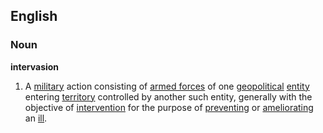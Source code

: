 ==English==

===Noun===
'''intervasion''' 

# {{military}} A [[military]] action consisting of [[armed forces]] of one [[geopolitical]] [[entity]] entering [[territory]] controlled by another such entity, generally with the objective of [[intervention]] for the purpose of [[preventing]] or [[ameliorating]] an [[ill]].